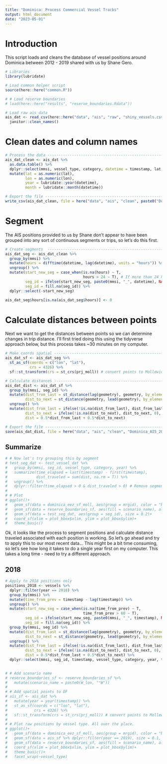 ```yaml
---
title: "Dominica: Process Commercial Vessel Tracks"
output: html_document
date: "2023-05-01"
---
```


# Introduction

This script loads and cleans the database of vessel positions around Dominica between 2012 - 2019 shared with us by Shane Gero. 

```r
# Libraries
library(lubridate)

# Load common helper script
source(here::here("common.R"))

# # Load reserve boundaries
# load(here::here("results", "reserve_boundaries.Rdata"))

# Load raw ais data
ais_dat <- read_csv(here::here("data", "ais", "raw", "shiny_vessels.csv")) %>%
  janitor::clean_names()
```

# Clean dates and column names

```r
# Process the data -----------------------------------------------------------
ais_dat_clean <- ais_dat %>%
  as.data.table() %>%
  dplyr::select(mmsi, vessel_type, category, datetime = timestamp, lat, lon, speed) %>%
  mutate(lat = as.numeric(lat),
         lon = as.numeric(lon),
         year = lubridate::year(datetime),
         month = lubridate::month(datetime))

# Export the file ------------------------------------------------------------
write_csv(ais_dat_clean, file = here("data", "ais", "clean", paste0("Dominica_AIS_2012_2019.csv")))
```

# Segment

The AIS positions provided to us by Shane don't appear to have been grouped into any sort of continuous segments or trips, so let's do this first.

```r
# Create segments  ------------------------------------------------------------
ais_dat_seg <- ais_dat_clean %>%
  group_by(mmsi) %>%
  mutate(hours = difftime(datetime, lag(datetime), units = "hours")) %>% # time difference in hours
  ungroup() %>%
  mutate(start_new_seg = case_when(is.na(hours) ~ T,
                                   hours > 24 ~ T), # If more than 24 hours has elapsed, start new segment
         seg_id = ifelse(start_new_seg, paste0(mmsi, "_", datetime), NA),
         seg_id = fill.na(seg_id)) %>%
  dplyr::select(-start_new_seg)

ais_dat_seg$hours[is.na(ais_dat_seg$hours)] <- 0
```

# Calculate distances between points

Next we want to get the distances between points so we can determine changes in trip distance. I'll first tried doing this using the tidyverse approach below, but this process takes ~30 minutes on my computer. 

```r
# Make coords spatial ----------------------------------------------------------
ais_dat_sf <- ais_dat_seg %>%
  st_as_sf(coords = c("lon", "lat"),
           crs = 4326) %>%
  sf::st_transform(crs = st_crs(prj_moll)) # convert points to Mollewide

# Calculate distances ----------------------------------------------------------
ais_dat_dist <- ais_dat_sf %>%
  group_by(mmsi, seg_id) %>%
  mutate(dist_from_last = st_distance(lag(geometry), geometry, by_element = T),
         dist_to_next = st_distance(geometry, lead(geometry), by_element = T)) %>%
  ungroup() %>%
  mutate(dist_from_last = ifelse(!is.na(dist_from_last), dist_from_last, 0),
         dist_to_next = ifelse(!is.na(dist_to_next), dist_to_next, 0),
         dist = 0.5*dist_from_last + 0.5*dist_to_next)

# Export the file ------------------------------------------------------------
save(ais_dat_dist, file = here("data", "ais", "clean", "Dominica_AIS_2012_2019_processed.Rdata"))
```

## Summarize 

```r
# # Now let's try grouping this by segment
# test_seg_dat <- test_vessel_dat %>%
#   group_by(mmsi, seg_id, vessel_type, category, year) %>%
#   summarize(time_elapsed = last(timestamp) - first(timestamp),
#             dist_traveled = sum(dist, na.rm = T)) %>%
#   ungroup() %>%
#   dplyr::filter(time_elapsed > 0 & dist_traveled > 0) # Remove segments with no time elapsed or distance traveled 
# 
# # Plot
# ggplot()+
#   geom_sf(data = dominica_eez_sf_moll, aes(group = mrgid), color = "black", fill = "grey", size = 0.2)+
#   geom_sf(data = reserve_boundaries_sf, aes(fill = scenario_name), alpha = 0.4)+
#   geom_sf(data = test_seg_dat, aes(group = seg_id), size = 0.2)+
#   coord_sf(xlim = plot_bbox$xlim, ylim = plot_bbox$ylim)+
#   theme_basic()
```

Ok, it looks like the process to segment positions and calculate distance traveled associated with each position is working. So let's go ahead and try to apply this to our most recent data... This might be a bit time consuming, so let's see how long it takes to do a single year first on my computer. This takes a long time - need to try a different approach. 

## 2018

```r
# Apply to 2018 positions only
positions_2018 <- vessels %>%
  dplyr::filter(year == 2018) %>%
  group_by(mmsi) %>% 
  mutate(time_from_prev = timestamp - lag(timestamp)) %>%
  ungroup() %>%
  mutate(start_new_seg = case_when(is.na(time_from_prev) ~ T,
                                   time_from_prev > 60 ~ T),
         seg_id = ifelse(start_new_seg, paste0(mmsi, "_", timestamp), NA),
         seg_id = fill.na(seg_id)) %>%
  group_by(mmsi, seg_id) %>%
  mutate(dist_from_last = st_distance(lag(geometry), geometry, by_element = T),
         dist_to_next = st_distance(geometry, lead(geometry), by_element = T)) %>%
  ungroup() %>%
  mutate(dist_from_last = ifelse(!is.na(dist_from_last), dist_from_last, 0),
         dist_to_next = ifelse(!is.na(dist_to_next), dist_to_next, 0),
         dist = 0.5*dist_from_last + 0.5*dist_to_next) %>%
  dplyr::select(mmsi, seg_id, timestamp, vessel_type, category, year, time_elapsed, dist)
  
```

```r
# # Add scenario name
# reserve_boundaries_sf <- reserve_boundaries_sf %>%
#   mutate(scenario_name = paste0(W_lon, "°W"))
# 
# # Add spatial points to DF
# ais_sf <- ais_dat %>%
#   mutate(year = year(timestamp)) %>%
#   st_as_sf(coords = c("lon", "lat"),
#            crs = 4326) %>%
#   sf::st_transform(crs = st_crs(prj_moll)) # convert points to Mollewide
# 
# # Plot raw positions by vessel type. All over the place. 
# ggplot()+
#   geom_sf(data = dominica_eez_sf_moll, aes(group = mrgid), color = "black", fill = "grey", size = 0.2)+
#   geom_sf(data = ais_sf %>% dplyr::filter(year == 2019), size = 0.1, fill = "black")+
#   geom_sf(data = reserve_boundaries_sf, aes(fill = scenario_name), alpha = 0.4)+
#   coord_sf(xlim = plot_bbox$xlim, ylim = plot_bbox$ylim)+
#   theme_basic()+
#   facet_wrap(~vessel_type)
```

